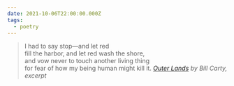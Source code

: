 ```yaml
---
date: 2021-10-06T22:00:00.000Z
tags:
  - poetry
---
```

> I had to say stop—and let red<br/>
> fill the harbor, and let red wash the shore,<br/>
> and vow never to touch another living thing<br/>
> for fear of how my being human might kill it.
> <cite><i>[Outer Lands](https://poems.com/poem/outer-lands/)</i> by Bill Carty, excerpt</cite>

